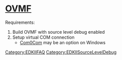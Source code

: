 [[Category:EDKIIFAQ]][[Category:EDKIISourceLevelDebug]]
=[http://tianocore.github.io/ovmf/ OVMF]=

Requirements:
# Build OVMF with source level debug enabled
# Setup virtual COM connection
#* [http://com0com.sourceforge.net Com0Com] may be an option on Windows
